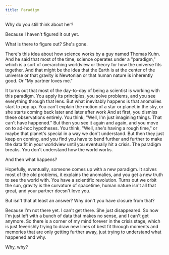 ```yaml
---
title: Paradigm
---
```


Why do you still think about her?

Because I haven't figured it out yet.

What is there to figure out? She's gone.

There's this idea about how science works by a guy named Thomas Kuhn. And he said that most of the time, science operates under a "paradigm," which is a sort of overarching worldview or theory for how the universe fits together. And that might be the idea that the Earth is at the center of the universe or that gravity is Newtonian or that human nature is inherently good. Or "My partner loves me."

<span continue>
It turns out that most of the day-to-day of being a scientist is working with this paradigm. You apply its principles, you solve problems, and you see everything through that lens. But what inevitably happens is that anomalies start to pop up. You can't explain the motion of a star or planet in the sky, or she starts coming back later and later after work
</span>

<span continue>
And at first, you dismiss these observations entirely. You think, "Well, I'm just imagining things. That can't have happened." But then you see it again and again, and you move on to ad-hoc hypotheses. You think, "Well, she's having a rough time," or maybe that planet's special in a way we don't understand. But then they just keep on coming, and you find you have to bend further and further to make the data fit in your worldview until you eventually hit a crisis. The paradigm breaks. You don't understand how the world works.
</span>

And then what happens?

Hopefully, eventually, someone comes up with a new paradigm. It solves most of the old problems, it explains the anomalies, and you get a new truth to see the world with. You have a scientific revolution. Turns out we orbit the sun, gravity is the curvature of spacetime, human nature isn't all that great, and your partner doesn't love you.

But isn't that at least an answer? Why don't you have closure from that?

Because I'm not there yet. I can't get there. She just disappeared. So now I'm just left with a bunch of data that makes no sense, and I can't get anymore. So there is a corner of my mind forever in the crisis stage, which is just feverishly trying to draw new lines of best fit through moments and memories that are only getting further away, just trying to understand what happened and why.

<span continue>Why, why?</span>
